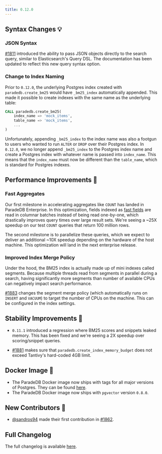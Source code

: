 ```yaml
---
title: 0.12.0
---
```


## Syntax Changes 💡

### JSON Syntax

[#1811](https://github.com/paradedb/paradedb/pull/1811) introduced the ability to pass JSON objects directly to the search query, similar to Elasticsearch's Query DSL. The documentation has been updated to reflect this new query syntax option.

### Change to Index Naming

Prior to `0.12.0`, the underlying Postgres index created with `paradedb.create_bm25` would have `_bm25_index` automatically appended. This made it possible to create indexes
with the same name as the underlying table:

```sql
CALL paradedb.create_bm25(
    index_name => 'mock_items',
    table_name => 'mock_items',
    ...
)
```

Unfortunately, appending `_bm25_index` to the index name was also a footgun to users who wanted to run `ALTER` or `DROP` over their Postgres index. In `0.12.0`, we no longer append `_bm25_index` to the Postgres index name
and create a Postgres index with whatever name is passed into `index_name`. This means that the `index_name` must now be different than the `table_name`, which is standard for Postgres
indexes.

## Performance Improvements 🚀

### Fast Aggregates

Our first milestone in accelerating aggregates like `COUNT` has landed in ParadeDB Enterprise.
In this optimization, fields indexed as [fast fields](/documentation/indexing/fast_fields) are read in columnar batches instead of
being read one-by-one, which drastically improves query times over large result sets. We're seeing a ~25X speedup on our test
`COUNT` queries that return 100 million rows.

The second milestone is to parallelize these queries, which we expect to deliver an additional ~10X speedup depending on the hardware of the host machine.
This optimization will land in the next enterprise release.

### Improved Index Merge Policy

Under the hood, the BM25 index is actually made up of mini indexes called segments. Because multiple threads read from segments in parallel during a search, having
significantly more segments than number of available CPUs can negatively impact search performance.

[#1883](https://github.com/paradedb/paradedb/pull/1883) changes the segment merge policy (which automatically runs on `INSERT` and `VACUUM`) to target the number of
CPUs on the machine. This can be configured in the index settings.

## Stability Improvements 💪

- `0.11.1` introduced a regression where BM25 scores and snippets leaked memory. This has been fixed and we're seeing a 2X speedup over scoring/snippet queries.

- [#1881](https://github.com/paradedb/paradedb/pull/1881) makes sure that `paradedb.create_index_memory_budget` does not exceed Tantivy's hard-coded 4GB limit.

## Docker Image 🐳

- The ParadeDB Docker image now ships with tags for all major versions of Postgres. They can be found [here](https://hub.docker.com/r/paradedb/paradedb/tags).
- The ParadeDB Docker image now ships with `pgvector` version `0.8.0`.

## New Contributors 👋

- [@sandros94](https://github.com/sandros94) made their first contribution in [#1862](https://github.com/paradedb/paradedb/pull/1862).

## Full Changelog

The full changelog is available [here](https://github.com/paradedb/paradedb/releases/tag/v0.12.0).
